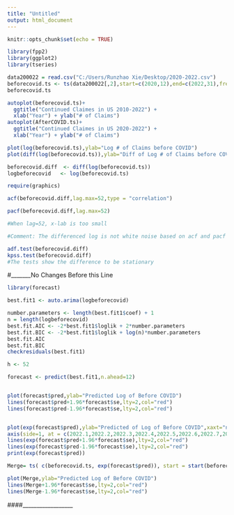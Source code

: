 ---
title: "Untitled"
output: html_document
---

```{r setup, include=FALSE}
knitr::opts_chunk$set(echo = TRUE)
```

```{r}
library(fpp2)
library(ggplot2)
library(tseries)
```


```{r}
data200022 = read.csv("C:/Users/Runzhao Xie/Desktop/2020-2022.csv")
beforecovid.ts <- ts(data200022[,2],start=c(2020,12),end=c(2022,31),freq=52)
beforecovid.ts
```


```{r}
autoplot(beforecovid.ts)+
  ggtitle("Continued Claimes in US 2010-2022") +
  xlab("Year") + ylab("# of Claims") 
autoplot(AfterCOVID.ts)+
  ggtitle("Continued Claimes in US 2020-2022") +
  xlab("Year") + ylab("# of Claims") 
```


```{r}
plot(log(beforecovid.ts),ylab="Log # of Claims before COVID")
plot(diff(log(beforecovid.ts)),ylab="Diff of Log # of Claims before COVID")

beforecovid.diff  <- diff(log(beforecovid.ts))
logbeforecovid   <- log(beforecovid.ts)

```


```{r}
require(graphics)

acf(beforecovid.diff,lag.max=52,type = "correlation")

pacf(beforecovid.diff,lag.max=52)

#When lag=52, x-lab is too small

#Comment: The differenced log is not white noise based on acf and pacf graphs
```

```{r}
adf.test(beforecovid.diff)
kpss.test(beforecovid.diff)
#The tests show the difference to be stationary
```

#_______No Changes Before this Line


```{r}
library(forecast)

best.fit1 <- auto.arima(logbeforecovid)

```


```{r}
number.parameters <- length(best.fit1$coef) + 1
n = length(logbeforecovid)
best.fit.AIC <- -2*best.fit1$loglik + 2*number.parameters
best.fit.BIC <- -2*best.fit1$loglik + log(n)*number.parameters
best.fit.AIC
best.fit.BIC
checkresiduals(best.fit1)

```

```{r}
h <- 52

forecast <- predict(best.fit1,n.ahead=12)


plot(forecast$pred,ylab="Predicted Log of Before COVID")
lines(forecast$pred+1.96*forecast$se,lty=2,col="red")
lines(forecast$pred-1.96*forecast$se,lty=2,col="red")


plot(exp(forecast$pred),ylab="Predicted of Log of Before COVID",xaxt="n",ylim=(c(exp(13.8),exp(14.8))))
axis(side=1, at = c(2022.1,2022.2,2022.3,2022.4,2022.5,2022.6,2022.7,2022.8,2022.9))
lines(exp(forecast$pred+1.96*forecast$se),lty=2,col="red")
lines(exp(forecast$pred-1.96*forecast$se),lty=2,col="red")
print(exp(forecast$pred))
```

```{r}
Merge= ts( c(beforecovid.ts, exp(forecast$pred)), start = start(beforecovid.ts),  frequency = frequency(beforecovid.ts) )

plot(Merge,ylab="Predicted Log of Before COVID")
lines(Merge+1.96*forecast$se,lty=2,col="red")
lines(Merge-1.96*forecast$se,lty=2,col="red")
```







####__________________
